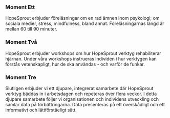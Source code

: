 ### Moment Ett

HopeSprout erbjuder föreläsningar om en rad ämnen inom psykologi; om sociala medier, stress, mindfulness, bland annat. Föreläsningarnas längd är mellan 60 till 90 minuter.

### Moment Två

HopeSprout erbjuder workshops om hur HopeSprout verktyg rehabiliterar hjärnan. Under våra workshops instrueras individen i hur verktygen kan förstås vetenskapligt, hur de ska användas - och varför de funkar.

### Moment Tre

Slutligen erbjuder vi ett djupare, integrerat samarbete där HopeSprout verktyg bäddas in i arbetsdagen och repeteras över flera veckor. I detta djupare samarbete följer vi organisationen och individens utveckling och samlar data på förbättringarna. Data presenteras på ett överskådligt och ett informativt och lättförståeligt sätt.
